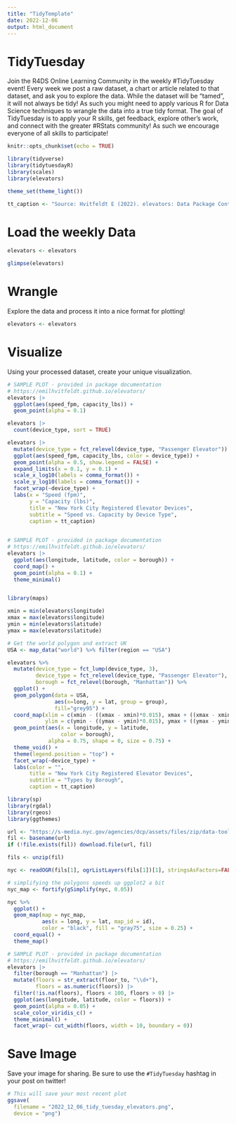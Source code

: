 ```yaml
---
title: "TidyTemplate"
date: 2022-12-06
output: html_document
---
```


# TidyTuesday

Join the R4DS Online Learning Community in the weekly #TidyTuesday event!
Every week we post a raw dataset, a chart or article related to that dataset, and ask you to explore the data.
While the dataset will be “tamed”, it will not always be tidy! As such you might need to apply various R for Data Science techniques to wrangle the data into a true tidy format.
The goal of TidyTuesday is to apply your R skills, get feedback, explore other’s work, and connect with the greater #RStats community!
As such we encourage everyone of all skills to participate!

```r

knitr::opts_chunk$set(echo = TRUE)

library(tidyverse)
library(tidytuesdayR)
library(scales)
library(elevators)

theme_set(theme_light())

tt_caption <- "Source: Hvitfeldt E (2022). elevators: Data Package Containing Information About Elevators in NYC. \nhttps://github.com/EmilHvitfeldt/elevators, https://emilhvitfeldt.github.io/elevators/  \n  DataViz: Tony Galvan  |  Twitter: @GDataScience1  |  #TidyTuesday"

```

# Load the weekly Data

```r

elevators <- elevators

glimpse(elevators)

```


# Wrangle

Explore the data and process it into a nice format for plotting!

```r

elevators <- elevators

```


# Visualize

Using your processed dataset, create your unique visualization.

```r

# SAMPLE PLOT - provided in package documentation
# https://emilhvitfeldt.github.io/elevators/
elevators |>
  ggplot(aes(speed_fpm, capacity_lbs)) +
  geom_point(alpha = 0.1)

elevators |>
  count(device_type, sort = TRUE)

elevators |>
  mutate(device_type = fct_relevel(device_type, "Passenger Elevator")) |>
  ggplot(aes(speed_fpm, capacity_lbs, color = device_type)) +
  geom_point(alpha = 0.5, show.legend = FALSE) +
  expand_limits(x = 0.1, y = 0.1) +
  scale_x_log10(labels = comma_format()) +
  scale_y_log10(labels = comma_format()) +
  facet_wrap(~device_type) +
  labs(x = "Speed (fpm)",
       y = "Capacity (lbs)",
       title = "New York City Registered Elevator Devices",
       subtitle = "Speed vs. Capacity by Device Type",
       caption = tt_caption)
  
```


```r

# SAMPLE PLOT - provided in package documentation
# https://emilhvitfeldt.github.io/elevators/
elevators |>
  ggplot(aes(longitude, latitude, color = borough)) +
  coord_map() +
  geom_point(alpha = 0.1) +
  theme_minimal()


library(maps)

xmin = min(elevators$longitude)
xmax = max(elevators$longitude)
ymin = min(elevators$latitude)
ymax = max(elevators$latitude)

# Get the world polygon and extract UK
USA <- map_data("world") %>% filter(region == "USA")

elevators %>%
  mutate(device_type = fct_lump(device_type, 3),
         device_type = fct_relevel(device_type, "Passenger Elevator"),
         borough = fct_relevel(borough, "Manhattan")) %>%
  ggplot() +
  geom_polygon(data = USA, 
               aes(x=long, y = lat, group = group), 
               fill="grey95") +
  coord_map(xlim = c(xmin - ((xmax - xmin)*0.015), xmax + ((xmax - xmin)*0.015)), 
            ylim = c(ymin - ((ymax - ymin)*0.015), ymax + ((ymax - ymin)*0.015))) +
  geom_point(aes(x = longitude, y = latitude, 
                 color = borough),
             alpha = 0.75, shape = 0, size = 0.75) +
  theme_void() +
  theme(legend.position = "top") +
  facet_wrap(~device_type) +
  labs(color = "",
       title = "New York City Registered Elevator Devices",
       subtitle = "Types by Borough",
       caption = tt_caption)

library(sp)
library(rgdal)
library(rgeos)
library(ggthemes)

url <- "https://s-media.nyc.gov/agencies/dcp/assets/files/zip/data-tools/bytes/nybb_22c.zip"
fil <- basename(url)
if (!file.exists(fil)) download.file(url, fil)

fils <- unzip(fil)

nyc <- readOGR(fils[1], ogrListLayers(fils[1])[1], stringsAsFactors=FALSE)

# simplifying the polygons speeds up ggplot2 a bit
nyc_map <- fortify(gSimplify(nyc, 0.05))

nyc %>%
  ggplot() +
  geom_map(map = nyc_map,
           aes(x = long, y = lat, map_id = id),
           color = "black", fill = "gray75", size = 0.25) +
  coord_equal() +
  theme_map()

```


```r

# SAMPLE PLOT - provided in package documentation
# https://emilhvitfeldt.github.io/elevators/
elevators |>
  filter(borough == "Manhattan") |>
  mutate(floors = str_extract(floor_to, "\\d+"),
         floors = as.numeric(floors)) |>
  filter(!is.na(floors), floors < 100, floors > 0) |>
  ggplot(aes(longitude, latitude, color = floors)) +
  geom_point(alpha = 0.05) +
  scale_color_viridis_c() +
  theme_minimal() +
  facet_wrap(~ cut_width(floors, width = 10, boundary = 0))

```


# Save Image

Save your image for sharing. Be sure to use the `#TidyTuesday` hashtag in your post on twitter! 

```r

# This will save your most recent plot
ggsave(
  filename = "2022_12_06_tidy_tuesday_elevators.png",
  device = "png")

```
